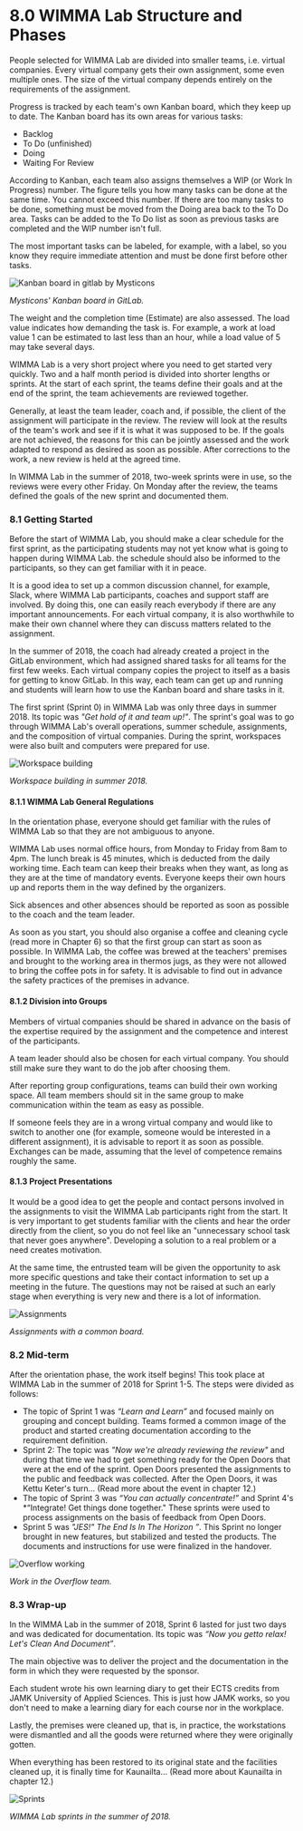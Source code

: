 # 8.0 WIMMA Lab Structure and Phases
People selected for WIMMA Lab are divided into smaller teams, i.e. virtual companies. Every virtual company gets their own assignment, some even multiple ones. The size of the virtual company depends entirely on the requirements of the assignment.

Progress is tracked by each team's own Kanban board, which they keep up to date. The Kanban board has its own areas for various tasks:
* Backlog
* To Do (unfinished)
* Doing 
* Waiting For Review

According to Kanban, each team also assigns themselves a WIP (or Work In Progress) number. The figure tells you how many tasks can be done at the same time. You cannot exceed this number. If there are too many tasks to be done, something must be moved from the Doing area back to the To Do area. Tasks can be added to the To Do list as soon as previous tasks are completed and the WIP number isn't full.

The most important tasks can be labeled, for example, with a label, so you know they require immediate attention and must be done first before other tasks.

<Image src="/assets/Black-Book-Images/image017.jpg" alt="Kanban board in gitlab by Mysticons" width={750} height={410} />  

*Mysticons' Kanban board in GitLab.*

The weight and the completion time (Estimate) are also assessed. The load value indicates how demanding the task is. For example, a work at load value 1 can be estimated to last less than an hour, while a load value of 5 may take several days.

WIMMA Lab is a very short project where you need to get started very quickly. Two and a half month period is divided into shorter lengths or sprints. At the start of each sprint, the teams define their goals and at the end of the sprint, the team achievements are reviewed together.

Generally, at least the team leader, coach and, if possible, the client of the assignment will participate in the review. The review will look at the results of the team's work and see if it is what it was supposed to be. If the goals are not achieved, the reasons for this can be jointly assessed and the work adapted to respond as desired as soon as possible. After corrections to the work, a new review is held at the agreed time.

In WIMMA Lab in the summer of 2018, two-week sprints were in use, so the reviews were every other Friday. On Monday after the review, the teams defined the goals of the new sprint and documented them.

### 8.1 Getting Started

Before the start of WIMMA Lab, you should make a clear schedule for the first sprint, as the participating students may not yet know what is going to happen during WIMMA Lab. the schedule should also be informed to the participants, so they can get familiar with it in peace.

It is a good idea to set up a common discussion channel, for example, Slack, where WIMMA Lab participants, coaches and support staff are involved. By doing this, one can easily reach everybody if there are any important announcements. For each virtual company, it is also worthwhile to make their own channel where they can discuss matters related to the assignment.

In the summer of 2018, the coach had already created a project in the GitLab environment, which had assigned shared tasks for all teams for the first few weeks. Each virtual company copies the project to itself as a basis for getting to know GitLab. In this way, each team can get up and running and students will learn how to use the Kanban board and share tasks in it.

The first sprint (Sprint 0) in WIMMA Lab was only three days in summer 2018. Its topic was *"Get hold of it and team up!"*. The sprint's goal was to go through WIMMA Lab's overall operations, summer schedule, assignments, and the composition of virtual companies. During the sprint, workspaces were also built and computers were prepared for use.

<Image src="/assets/Black-Book-Images/image018.jpg" alt="Workspace building" width={750} height={560} />  

*Workspace building in summer 2018.*

#### 8.1.1 WIMMA Lab General Regulations

In the orientation phase, everyone should get familiar with the rules of WIMMA Lab so that they are not ambiguous to anyone.

WIMMA Lab uses normal office hours, from Monday to Friday from 8am to 4pm. The lunch break is 45 minutes, which is deducted from the daily working time. Each team can keep their breaks when they want, as long as they are at the time of mandatory events. Everyone keeps their own hours up and reports them in the way defined by the organizers.

Sick absences and other absences should be reported as soon as possible to the coach and the team leader.

As soon as you start, you should also organise a coffee and cleaning cycle (read more in Chapter 6) so that the first group can start as soon as possible. In WIMMA Lab, the coffee was brewed at the teachers' premises and brought to the working area in thermos jugs, as they were not allowed to bring the coffee pots in for safety. It is advisable to find out in advance the safety practices of the premises in advance.

#### 8.1.2 Division into Groups

Members of virtual companies should be shared in advance on the basis of the expertise required by the assignment and the competence and interest of the participants.

A team leader should also be chosen for each virtual company. You should still make sure they want to do the job after choosing them.

After reporting group configurations, teams can build their own working space. All team members should sit in the same group to make communication within the team as easy as possible.

If someone feels they are in a wrong virtual company and would like to switch to another one (for example, someone would be interested in a different assignment), it is advisable to report it as soon as possible. Exchanges can be made, assuming that the level of competence remains roughly the same.

#### 8.1.3 Project Presentations

It would be a good idea to get the people and contact persons involved in the assignments to visit the WIMMA Lab participants right from the start. It is very important to get students familiar with the clients and hear the order directly from the client, so you do not feel like an "unnecessary school task that never goes anywhere". Developing a solution to a real problem or a need creates motivation.

At the same time, the entrusted team will be given the opportunity to ask more specific questions and take their contact information to set up a meeting in the future. The questions may not be raised at such an early stage when everything is very new and there is a lot of information.

<Image src="/assets/Black-Book-Images/image019.jpg" alt="Assignments" width={750} height={420} />  

*Assignments with a common board.*

### 8.2 Mid-term

After the orientation phase, the work itself begins! This took place at WIMMA Lab in the summer of 2018 for Sprint 1-5. The steps were divided as follows:

* The topic of Sprint 1 was *“Learn and Learn”* and focused mainly on grouping and concept building. Teams formed a common image of the product and started creating documentation according to the requirement definition.
* Sprint 2: The topic was *"Now we're already reviewing the review"* and during that time we had to get something ready for the Open Doors that were at the end of the sprint. Open Doors presented the assignments to the public and feedback was collected. After the Open Doors, it was Kettu Keter's turn... (Read more about the event in chapter 12.)
* The topic of Sprint 3 was *“You can actually concentrate!”* and Sprint 4's *“Integrate! Get things done together." These sprints were used to process assignments on the basis of feedback from Open Doors.
* Sprint 5 was *"JES!" The End Is In The Horizon ”*. This Sprint no longer brought in new features, but stabilized and tested the products. The documents and instructions for use were finalized in the handover.

<Image src="/assets/Black-Book-Images/image020.jpg" alt="Overflow working" width={750} height={500} />  

*Work in the Overflow team.*

### 8.3 Wrap-up

In the WIMMA Lab in the summer of 2018, Sprint 6 lasted for just two days and was dedicated for documentation. Its topic was *“Now you getto relax! Let's Clean And Document”*.

The main objective was to deliver the project and the documentation in the form in which they were requested by the sponsor.

Each student wrote his own learning diary to get their ECTS credits from JAMK University of Applied Sciences. This is just how JAMK works, so you don't need to make a learning diary for each course nor in the workplace.

Lastly, the premises were cleaned up, that is, in practice, the workstations were dismantled and all the goods were returned where they were originally gotten.

When everything has been restored to its original state and the facilities cleaned up, it is finally time for Kaunailta… (Read more about Kaunailta in chapter 12.)

<Image src="/assets/Black-Book-Images/image021.png" alt="Sprints" width={768} height={423} />  

*WIMMA Lab sprints in the summer of 2018.*


